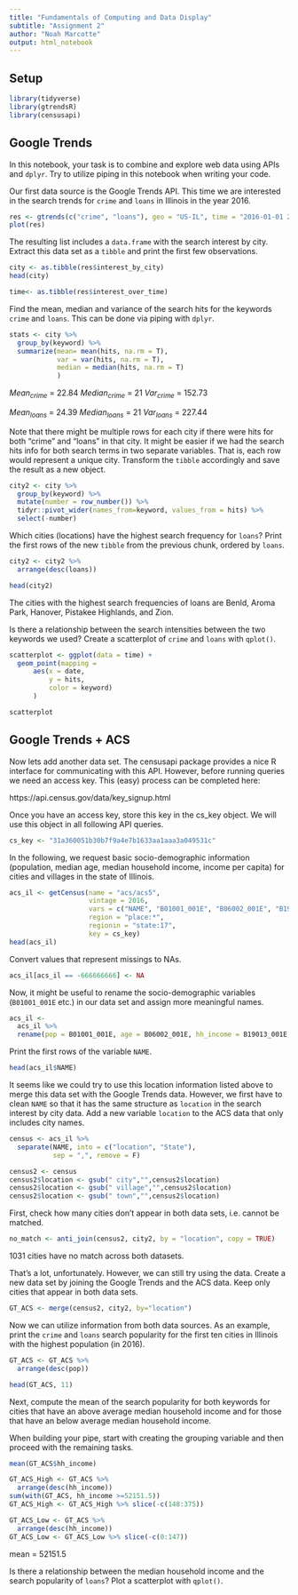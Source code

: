 ```yaml
---
title: "Fundamentals of Computing and Data Display"
subtitle: "Assignment 2"
author: "Noah Marcotte"
output: html_notebook
---
```


## Setup

```r
library(tidyverse)
library(gtrendsR)
library(censusapi)
```

## Google Trends

In this notebook, your task is to combine and explore web data using APIs and `dplyr`. Try to utilize piping in this notebook when writing your code.

Our first data source is the Google Trends API. This time we are interested in the search trends for `crime` and `loans` in Illinois in the year 2016.

```r
res <- gtrends(c("crime", "loans"), geo = "US-IL", time = "2016-01-01 2016-12-31", low_search_volume = TRUE)
plot(res)
```

The resulting list includes a `data.frame` with the search interest by city. Extract this data set as a `tibble` and print the first few observations.

```r
city <- as.tibble(res$interest_by_city)
head(city)

time<- as.tibble(res$interest_over_time)

```

Find the mean, median and variance of the search hits for the keywords `crime` and `loans`. This can be done via piping with `dplyr`.

```r
stats <- city %>% 
  group_by(keyword) %>%
  summarize(mean= mean(hits, na.rm = T),
            var = var(hits, na.rm = T),
            median = median(hits, na.rm = T)
            )

```

$Mean_{crime}$ = 22.84
$Median_{crime}$ = 21
$Var_{crime}$ = 152.73

$Mean_{loans}$ = 24.39
$Median_{loans}$ = 21
$Var_{loans}$ = 227.44

Note that there might be multiple rows for each city if there were hits for both "crime" and "loans" in that city. It might be easier if we had the search hits info for both search terms in two separate variables. That is, each row would represent a unique city. Transform the `tibble` accordingly and save the result as a new object.

```r

city2 <- city %>% 
  group_by(keyword) %>%
  mutate(number = row_number()) %>%
  tidyr::pivot_wider(names_from=keyword, values_from = hits) %>%
  select(-number)

```

Which cities (locations) have the highest search frequency for `loans`? Print the first rows of the new `tibble` from the previous chunk, ordered by `loans`.

```r
city2 <- city2 %>% 
  arrange(desc(loans))

head(city2)
```
The cities with the highest search frequencies of loans are Benld, Aroma Park, Hanover, Pistakee Highlands, and Zion. 


Is there a relationship between the search intensities between the two keywords we used? Create a scatterplot of `crime` and `loans` with `qplot()`.

```r

scatterplot <- ggplot(data = time) +
  geom_point(mapping = 
      aes(x = date, 
          y = hits, 
          color = keyword)
      )

scatterplot

```

## Google Trends + ACS

Now lets add another data set. The censusapi package provides a nice R interface for communicating with this API. However, before running queries we need an access key. This (easy) process can be completed here:

https://api.census.gov/data/key_signup.html

Once you have an access key, store this key in the cs_key object. We will use this object in all following API queries.

```r
cs_key <- "31a360051b30b7f9a4e7b1633aa1aaa3a049531c"
```

In the following, we request basic socio-demographic information (population, median age, median household income, income per capita) for cities and villages in the state of Illinois.

```r
acs_il <- getCensus(name = "acs/acs5",
                    vintage = 2016, 
                    vars = c("NAME", "B01001_001E", "B06002_001E", "B19013_001E", "B19301_001E"), 
                    region = "place:*", 
                    regionin = "state:17",
                    key = cs_key)
head(acs_il)
```

Convert values that represent missings to NAs.

```r
acs_il[acs_il == -666666666] <- NA
```

Now, it might be useful to rename the socio-demographic variables (`B01001_001E` etc.) in our data set and assign more meaningful names. 

```r
acs_il <-
  acs_il %>%
  rename(pop = B01001_001E, age = B06002_001E, hh_income = B19013_001E, income = B19301_001E)
```

Print the first rows of the variable `NAME`.

```r
head(acs_il$NAME)

```

It seems like we could try to use this location information listed above to merge this data set with the Google Trends data. However, we first have to clean `NAME` so that it has the same structure as `location` in the search interest by city data. Add a new variable `location` to the ACS data that only includes city names. 

```r
census <- acs_il %>%
  separate(NAME, into = c("location", "State"), 
           sep = ",", remove = F)
```

```r
census2 <- census
census2$location <- gsub(" city","",census2$location)
census2$location <- gsub(" village","",census2$location)
census2$location <- gsub(" town","",census2$location)

```

First, check how many cities don't appear in both data sets, i.e. cannot be matched.

```r
no_match <- anti_join(census2, city2, by = "location", copy = TRUE)

```

1031 cities have no match across both datasets. 

That's a lot, unfortunately. However, we can still try using the data. Create a new data set by joining the Google Trends and the ACS data. Keep only cities that appear in both data sets. 

```r

GT_ACS <- merge(census2, city2, by="location")

```

Now we can utilize information from both data sources. As an example, print the `crime` and `loans` search popularity for the first ten cities in Illinois with the highest population (in 2016).

```r
GT_ACS <- GT_ACS %>% 
  arrange(desc(pop))

head(GT_ACS, 11)

```

Next, compute the mean of the search popularity for both keywords for cities that have an above average median household income and for those that have an below average median household income. 

When building your pipe, start with creating the grouping variable and then proceed with the remaining tasks.

```r
mean(GT_ACS$hh_income)
```

```r
GT_ACS_High <- GT_ACS %>%
  arrange(desc(hh_income))
sum(with(GT_ACS, hh_income >=52151.5))
GT_ACS_High <- GT_ACS_High %>% slice(-c(148:375))

GT_ACS_Low <- GT_ACS %>%
  arrange(desc(hh_income))
GT_ACS_Low <- GT_ACS_Low %>% slice(-c(0:147))

```    
mean = 52151.5


Is there a relationship between the median household income and the search popularity of `loans`? Plot a scatterplot with `qplot()`.

```r

```
